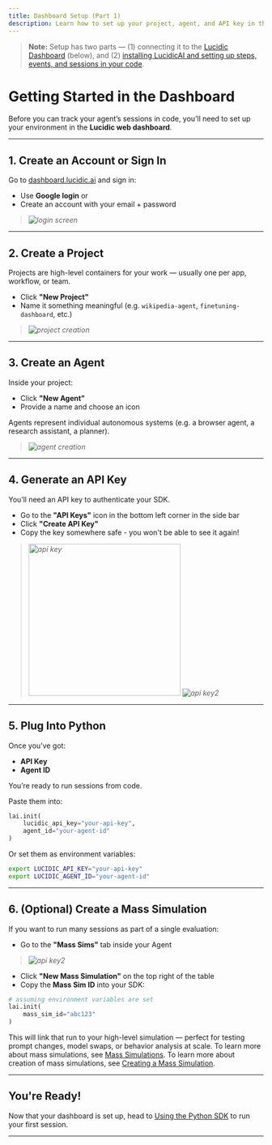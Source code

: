 ```yaml
---
title: Dashboard Setup (Part 1)
description: Learn how to set up your project, agent, and API key in the Lucidic dashboard.
---
```

> **Note:** Setup has two parts — (1) connecting it to the [Lucidic Dashboard](/getting-started/dashboard) (below), and (2) [installing LucidicAI and setting up steps, events, and sessions in your code](/getting-started/final-instructions).

# Getting Started in the Dashboard

Before you can track your agent’s sessions in code, you’ll need to set up your environment in the **Lucidic web dashboard**.

---

## 1. Create an Account or Sign In

Go to [dashboard.lucidic.ai](https://dashboard.lucidic.ai) and sign in:

- Use **Google login** or
- Create an account with your email + password

> _![login screen](/images/login.png)_

---

## 2. Create a Project

Projects are high-level containers for your work — usually one per app, workflow, or team.

- Click **"New Project"**
- Name it something meaningful (e.g. `wikipedia-agent`, `finetuning-dashboard`, etc.)

> _![project creation](/images/projectc.png)_

---

## 3. Create an Agent

Inside your project:

- Click **"New Agent"**
- Provide a name and choose an icon

Agents represent individual autonomous systems (e.g. a browser agent, a research assistant, a planner).

> _![agent creation](/images/agentc.png)_

---

## 4. Generate an API Key

You’ll need an API key to authenticate your SDK.

- Go to the **"API Keys"** icon in the bottom left corner in the side bar 
- Click **"Create API Key"**
- Copy the key somewhere safe - you won't be able to see it again!
> _<img src="/images/apikey.png" alt="api key" width="300"/>_
> _![api key2](/images/apikey2.png)_

---

## 5. Plug Into Python

Once you’ve got:

- **API Key**
- **Agent ID**

You’re ready to run sessions from code.

Paste them into:

```python
lai.init(
    lucidic_api_key="your-api-key",
    agent_id="your-agent-id"
)
```

Or set them as environment variables:

```bash
export LUCIDIC_API_KEY="your-api-key"
export LUCIDIC_AGENT_ID="your-agent-id"
```

---

## 6. (Optional) Create a Mass Simulation

If you want to run many sessions as part of a single evaluation:

- Go to the **"Mass Sims"** tab inside your Agent
> _![api key2](/images/masssimcreation.png)_

- Click **"New Mass Simulation"** on the top right of the table
- Copy the **Mass Sim ID** into your SDK:

```python
# assuming environment variables are set
lai.init(
    mass_sim_id="abc123"
)
```

This will link that run to your high-level simulation — perfect for testing prompt changes, model swaps, or behavior analysis at scale.
To learn more about mass simulations, see [Mass Simulations](/features/mass-simulations). To learn more about creation of mass simulations, see [Creating a Mass Simulation](/getting-started/masssim).

---

## You're Ready!

Now that your dashboard is set up, head to [Using the Python SDK](/getting-started/final-instructions) to run your first session.

---